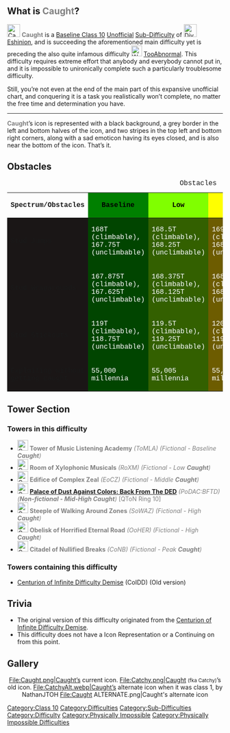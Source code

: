 {{Physically Impossible}}{{NewDifficultyInfobox|title1=[[File:Caught.png|30px]] <span style="color:grey">'''Caught'''</span>|image1=<gallery>
File:Caught.png|Current
File:Catchy.png|Old
File:Caught ALTERNATE.png|Alternate
File:CatchyAlt.webp|Alternate (when Caught was class 1)
</gallery>|caption1=[[w:c:jtohs-too-easy-the-squeakquel:Listen to A Song|Listen to A Song]], is that you?|class=[[:Category:Class 10|Class 10]]|type=* ''[[:Category:Sub-Difficulties|Sub Difficulty]]''
* ''[[:Category:Unofficial|Unofficial]]''|previous=[[File:Diversity New.png|30px]] [[Eshinion]]|altprevious=|next=[[File:Wer.webp|30px]] [[TooAbnormal]]|class_range=[[:Category:Class 10|Baseline]]|difficulty_range=Baseline to Peak|decal_id=*Current: [https://create.roblox.com/store/asset/84837438953671/Caught 84837438953671]
*Old: [https://create.roblox.com/store/asset/12748048974/Caught 12748048974]
*Alt: N/A
*Unused: N/A|main_difficulty=[[File:Diversity New.png|30px]] [[Eshinion]]|prior_next=[[File:VeryEzDifficulty.png|30px]] <span style="font-weight:bold;font-size:100%;background:-webkit-linear-gradient(330deg, black, green, lime);-webkit-background-clip:text;-webkit-text-fill-color:transparent;">Vwery ez rdifficultli!!!</span> <small>(Deleted)</small> <br/>{{Class0Difficulties|TooEasy}} [[TooEasy]]|rating=107.5|prior_previous={{Class1Difficulties|Delightful}} [[Delightful]]|creator(s)=[[User:Viranenthusiast|Viranenthusiast]]<sup>creator</sup> <br/>[[User:Gabri020g|Gabri020g]]<sup/>owner|original_class=[[:Category:Class 1|1]]|previous_class(es)=[[:Category:Class 1|1]]|original_name=Catchy}}
==What is <span style="color:grey">'''Caught'''</span>?==
[[File:Caught.png|30x30px]] <span style="color:grey">'''Caught'''</span> is a [[:Category:Class 10|Baseline Class 10]] [[:Category:Unofficial|Unofficial]] [[:Category:Sub-Difficulties|Sub-Difficulty]] of [[File:Diversity New.png|30px]] [[Eshinion]], and is succeeding the aforementioned main difficulty yet is preceding the also quite infamous difficulty [[File:Wer.webp|25px]] [[TooAbnormal]]. This difficulty requires extreme effort that anybody and everybody cannot put in, and it is impossible to unironically complete such a particularly troublesome difficulty.

Still, you’re not even at the end of the main part of this expansive unofficial chart, and conquering it is a task you realistically won’t complete, no matter the free time and determination you have. 

----
<span style="color:grey">'''Caught'''</span>’s icon is represented with a black background, a grey border in the left and bottom halves of the icon, and two stripes in the top left and bottom right corners, along with a sad emoticon having its eyes closed, and is also near the bottom of the icon. That’s it.

==Obstacles==
<div style="font-family:Courier New">
{| class="fandom-table"
|+ Obstacles
!Spectrum/Obstacles

! style="background-color: green;" |'''<font color="black">Baseline</font>'''
! style="background-color: #80ff00;" | '''<font color="black">Low</font>'''
! style="background-color: yellow; " |'''<font color="black">Mid</font>'''
! style="background-color: orange; " |'''<font color="black">High</font>'''
! style="background-color: red; " |'''<font color="black">Peak</font>'''
|-
| style="background-color: #1a1616;" |Stud Jumps
| style="background-color: #014500;" |<font color="white">168T (climbable), 167.75T (unclimbable)</font>
| style="background-color: #336000;" |<font color="white">168.5T (climbable), 168.25T (unclimbable)</font>
| style="background-color: #6d5c00;" |<font color="white">169T (climbable), 168.75T (unclimbable)</font>
| style="background-color: #964a00;" |<font color="white">169.5T (climbable), 169.25T (unclimbable)</font>
| style="background-color: #5a0000;" |<font color="white">170T (climbable), 169.75T (unclimbable)</font>
|-
| style="background-color: #1a1616;" |Stud Wraparounds
| style="background-color: #014500;" |<font color="white">167.875T (climbable), 167.625T (unclimbable)</font>
| style="background-color: #336000;" |<font color="white">168.375T (climbable), 168.125T (unclimbable)</font>
| style="background-color: #6d5c00;" |<font color="white">168.875T (climbable), 168.625T (unclimbable)</font>
| style="background-color: #964a00;" |<font color="white">169.375T (climbable), 169.125T (unclimbable)</font>
| style="background-color: #5a0000;" |<font color="white">169.875T (climbable), 169.625T (unclimbable)</font>
|-
| style="background-color: #1a1616;" |Stud Stickouts
| style="background-color: #014500;" |<font color="white">119T (climbable), 118.75T (unclimbable)</font>
| style="background-color: #336000;" |<font color="white">119.5T (climbable), 119.25T (unclimbable)</font>
| style="background-color: #6d5c00;" |<font color="white">120T (climbable), 119.75T (unclimbable)</font>
| style="background-color: #964a00;" |<font color="white">120.5T (climbable), 120.25T (unclimbable)</font>
| style="background-color: #5a0000;" |<font color="white">121T (climbable), 120.75T (unclimbable)</font>
|-
| style="background-color: #1a1616;" |Exploiting without getting caught
| style="background-color: #014500;" |<font color="white">55,000 millennia</font>
| style="background-color: #336000;" |<font color="white">55,005 millennia</font>
| style="background-color: #6d5c00;" |<font color="white">55,010 millennia</font>
| style="background-color: #964a00;" |<font color="white">55,015 millennia</font>
| style="background-color: #5a0000;" |<font color="white">55,020 millennia</font>
|}
</div>

==Tower Section==
===Towers in this difficulty===
*[[File:Caught.png|25px]] <span style="color:grey">'''Tower of Music Listening Academy''' ''(ToMLA) (Fictional - Baseline '''Caught''')''</span>
*[[File:Caught.png|25px]] <span style="color:grey">'''Room of Xylophonic Musicals''' ''(RoXM) (Fictional - Low '''Caught''')''</span>
*[[File:Caught.png|25px]] <span style="color:grey">'''Edifice of Complex Zeal''' ''(EoCZ) (Fictional - Middle '''Caught''')''</span>
*[[File:Caught.png|25px]] <span style="color:grey">'''[https://www.roblox.com/games/10406214285/Ring-10-Quasis-Towers-of-Nonsense Palace of Dust Against Colors: Back From The DED]''' ''(PoDAC:BFTD) ('''Non-fictional - Mid-High Caught''')'' [QToN Ring 10] </span>
*[[File:Caught.png|25px]] <span style="color:grey">'''Steeple of Walking Around Zones''' ''(SoWAZ) (Fictional - High '''Caught''')''</span> 
*[[File:Caught.png|25px]]  <span style="color:grey">'''Obelisk of Horrified Eternal Road'''</span> <span style="color:grey">''(OoHER) (Fictional - High '''Caught''')''</span>
*[[File:Caught.png|25px]] <span style="color:grey">'''Citadel of Nullified Breaks''' ''(CoNB) (Fictional - Peak '''Caught''')''</span>
===Towers containing this difficulty===
*[[Centurion of Infinite Difficulty Demise]] (CoIDD) (Old version)
== Trivia==
* The original version of this difficulty originated from the [[Centurion of Infinite Difficulty Demise]].
*This difficulty does not have a Icon Representation or a Continuing on from this point.
==Gallery==
<center><gallery>
File:Caught.png|Caught’s current icon.
File:Catchy.png|Caught <small>(fka Catchy)</small>’s old icon.
File:CatchyAlt.webp|Caught’s alternate icon when it was class 1, by NathanJTOH
File:Caught ALTERNATE.png|Caught's alternate icon
</gallery></center>

{{DifficultiesNavbox}}
[[Category:Class 10]]
[[Category:Difficulties]]
[[Category:Sub-Difficulties]]
[[Category:Difficulty]]
 
[[Category:Physically Impossible]]
[[Category:Physically Impossible Difficulties]]